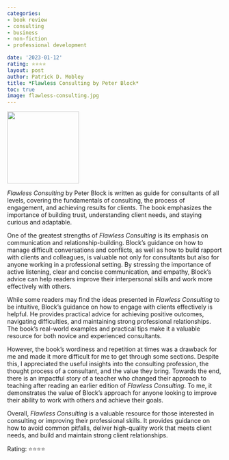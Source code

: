 ```yaml
---
categories:
- book review
- consulting
- business
- non-fiction
- professional development

date: '2023-01-12'
rating: ⭐⭐⭐⭐
layout: post
author: Patrick D. Mobley
title: *Flawless Consulting by Peter Block*
toc: true
image: flawless-consulting.jpg
---
```


![](flawless-consulting.jpg){width=12em fig-align="center"}

*Flawless Consulting* by Peter Block is written as guide for consultants of all levels, covering the fundamentals of consulting, the process of engagement, and achieving results for clients. The book emphasizes the importance of building trust, understanding client needs, and staying curious and adaptable.

One of the greatest strengths of *Flawless Consulting* is its emphasis on communication and relationship-building. Block's guidance on how to manage difficult conversations and conflicts, as well as how to build rapport with clients and colleagues, is valuable not only for consultants but also for anyone working in a professional setting. By stressing the importance of active listening, clear and concise communication, and empathy, Block's advice can help readers improve their interpersonal skills and work more effectively with others.

While some readers may find the ideas presented in *Flawless Consulting* to be intuitive, Block's guidance on how to engage with clients effectively is helpful. He provides practical advice for achieving positive outcomes, navigating difficulties, and maintaining strong professional relationships. The book's real-world examples and practical tips make it a valuable resource for both novice and experienced consultants.

However, the book's wordiness and repetition at times was a drawback for me and made it more difficult for me to get through some sections. Despite this, I appreciated the useful insights into the consulting profession, the thought process of a consultant, and the value they bring. Towards the end, there is an impactful story of a teacher who changed their approach to teaching after reading an earlier edition of *Flawless Consulting*. To me, it demonstrates the value of Block's approach for anyone looking to improve their ability to work with others and achieve their goals.

Overall, *Flawless Consulting* is a valuable resource for those interested in consulting or improving their professional skills. It provides guidance on how to avoid common pitfalls, deliver high-quality work that meets client needs, and build and maintain strong client relationships.

Rating: ⭐⭐⭐⭐